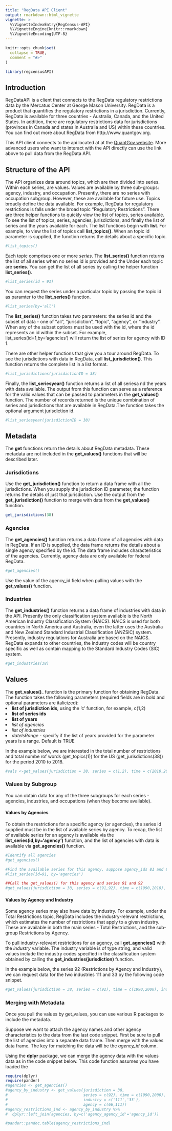 ```yaml
---
title: "RegData API Client"
output: rmarkdown::html_vignette
vignette: >
  %\VignetteIndexEntry{RegCensus-API}
  %\VignetteEngine{knitr::rmarkdown}
  %\VignetteEncoding{UTF-8}
---
```


```r
knitr::opts_chunk$set(
  collapse = TRUE,
  comment = "#>"
)
```

```r
library(regcensusAPI)
```
## Introduction

RegDataAPI is a client that connects to the RegData regulatory restrictions data by the Mercatus Center at George Mason University. RegData is a product that quantifies the regulatory restrictions in a jurisdiction. Currently, RegData is available for three countries - Australia, Canada, and the United States. In addition, there are regulatory restrictions data for jurisdictions (provinces in Canada and states in Australia and US) within these countries. You can find out more about RegData from http://www.quantgov.org. 

This API client connects to the api located at at the [QuantGov website][1]. More advanced users who want to interact with the API directly can use the link above to pull data from the RegData API.

## Structure of the API
The API organizes data around topics, which are then divided into series. Within each series, are values. Values are available by three sub-groups: agency, industry, and occupation. Presently, there are no series with occupation subgroup. However, these are available for future use. Topics broadly define the data available. For example, RegData for regulatory restrictions is falls under the broad topic "Regulatory Restrictions". There are three helper functions to quickly view the list of topics, series available. To see the list of topics, series, agencies, jurisdictions, and finally the list of series and the years available for each. The list functions begin with __list__. For example, to view the list of topics call __list_topics()__. When an topic id parameter is supplied, the function returns the details about a specific topic. 
```r
#list_topics()
```
Each topic comprises one or more *series*. The __list_series()__ function returns the list of all series when no series id is provided and the 
Under each topic are __series__. You can get the list of all series by calling the helper function __list_series()__.
```r
#list_series(id = 91)
```

You can request the series under a particular topic by passing the topic id as paramter to the __list_series()__ function.
```r
#list_series(by='all')
```
The __list_series()__ function takes two parameters: the series id and the subset of data - one of "all", "jurisdiction", "topic", "agency", or "industry". When any of the subset options must be used with the id, where the id represents an id within the subset. For example, list_series(id=1,by='agencies') will return the list of series for agency with ID 1.

There are other helper functions that give you a tour around RegData. To see the jurisdictions with data in RegData, call __list_jurisdiction()__. This function returns the complete list in a list format. 

```r
#list_jurisdictions(jurisdictionID = 38)
```
Finally, the __list_seriesyear()__ function returns a list of all seriesa nd the years with data available. 
The output from this function can serve as a reference for the valid values that can be passed to parameters in the __get_values()__ function. The number of records returned is the unique combination of series and jurisdictions that are available in RegData.The function takes the optional argument jurisdiction id.

```r
#list_seriesyear(jurisdictionID = 38)
```


## Metadata
The __get__ functions return the details about RegData metadata. These metadata are not included in the __get_values()__ functions that will be described later. 

### Jurisdictions 
Use the __get_jurisdiction()__ function to return a data frame with all the jurisdictions. When you supply the jurisdiction ID parameter, the function returns the details of just that jurisdiction. Use the output from the __get_jurisdiction()__ function to merge with data from the __get_values()__ function.

```r
get_jurisdictions(38)
```
### Agencies
The __get_agencies()__ function returns a data frame of all agencies with data in RegData. If an ID is supplied, the data frame returns the details about a single agency specified by the id. The data frame includes characteristics of the agencies. Currently, agency data are only available for federal RegData.
```r
#get_agencies()
```
Use the value of the agency_id field when pulling values with the __get_values()__ function.

### Industries
The __get_industries()__ function returns a data frame of industries with data in the API. Presently the only classification system available is the North American Industry Classification System (NAICS). NAICS is used for both countries in North America and Australia, even the latter uses the Australia and New Zealand Standard Industrial Classification (ANZSIC) system. Presently, industry regulations for Australia are based on the NAICS. RegData expands to other countries, the industry codes will be country specific as well as contain mapping to the Standard Industry Codes (SIC) system.
```r
#get_industries(38)
```

## Values

The __get_values()___ function is the primary function for obtaining RegData. The function takes the following parameters (required fields are in bold and optional parameters are italicized):
<li> __list of jurisdiction ids__, using the 'c' function, for example, c(1,2)</li>
<li> __list of series ids__ </li>
<li> __list of years__ </li>
<li>  *list of agencies* </li>
<li>  *list of industries* </li>
<li>  *dateIsRange* - specify if the list of years provided for the parameter years is a range. Default is TRUE</li>

In the example below, we are interested in the total number of restrictions and total numbe rof words (get_topics(1)) for the US (get_jurisdictions(38)) for the period 2010 to 2018.

```r
#vals <-get_values(jurisdiction = 38, series = c(1,2), time = c(2010,2018))
```

### Values by Subgroup
You can obtain data for any of the three subgroups for each series - agencies, industries, and occupations (when they become available).

#### Values by Agencies
To obtain the restrictions for a specific agency (or agencies), the series id supplied must be in the list of available series by agency. To recap, the list of available series for an agency is available via the __list_series(id,by='agency')__ function, and the list of agencies with data is available via __get_agencies()__ function.

```r
#Identify all agencies
#get_agencies()

#Find the available series for this agency, suppose agency_ids 81 and 84
#list_series(id=91, by='agencies')

##Call the get_values() for this agency and series 91 and 92
#get_values(jurisdiction = 38, series = c(91,92), time = c(1990,2018), agency = c(81,84))
```

#### Values by Agency and Industry
Some agency series may also have data by industry. For example, under the Total Restrictions topic, RegData includes the industry-relevant restrictions, which estimates the number of restrictions that apply to a given industry. These are available in both the main series - Total Restrictions, and the sub-group Restrictions by Agency. 

To pull industry-relevant restrictions for an agency, call __get_agencies()__ with the *industry* variable. The industry variable is of type string, and valid values include the industry codes specified in the classification system obtained by calling the __get_industries(jurisdiction)__ function.

In the example below, the series 92 (Restrictions by Agency and Industry), we can request data for the two industries 111 and 33 by the following code snippet.
```r
#get_values(jurisdiction = 38, series = c(92), time = c(1990,2000), industry = c('111','33'), agency = 66)
```


### Merging with Metadata
Once you pull the values by get_values, you can use various R packages to include the metadata.

Suppose we want to attach the agency names and other agency characteristics to the data from the last code snippet. First be sure to pull the list of agencies into a separate data frame. Then merge with the values data frame. The key for matching the data will be the *agency_id* column.

Using the __dplyr__ package, we can merge the agency data with the values data as in the code snippet below.
This code function assumes you have loaded the 
```r
require(dplyr)
require(pander)
#agencies <- get_agencies()
#agency_by_industry <- get_values(jurisdiction = 38,
#                                 series = c(92), time = c(1990,2000), 
#                                 industry = c('111','33'), 
#                                 agency = c(66,111))
#agency_restrictions_ind <- agency_by_industry %>%
#  dplyr::left_join(agencies, by=c('agency_agency_id'='agency_id'))

#pander::pandoc.table(agency_restrictions_ind)
```


[1]:http://ec2-3-89-6-158.compute-1.amazonaws.com:8080/regdata/swagger-ui.html

